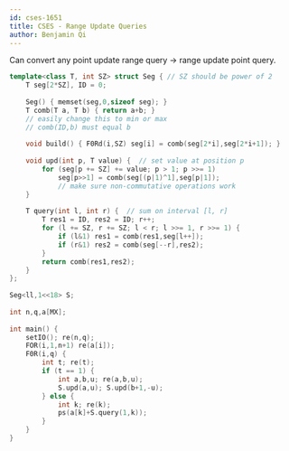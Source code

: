 ```yaml
---
id: cses-1651
title: CSES - Range Update Queries
author: Benjamin Qi
---
```


Can convert any point update range query -> range update point query.

```cpp
template<class T, int SZ> struct Seg { // SZ should be power of 2
    T seg[2*SZ], ID = 0;
 
    Seg() { memset(seg,0,sizeof seg); }
    T comb(T a, T b) { return a+b; }
    // easily change this to min or max
    // comb(ID,b) must equal b
 
    void build() { F0Rd(i,SZ) seg[i] = comb(seg[2*i],seg[2*i+1]); }
 
    void upd(int p, T value) {  // set value at position p
        for (seg[p += SZ] += value; p > 1; p >>= 1)
            seg[p>>1] = comb(seg[(p|1)^1],seg[p|1]);
            // make sure non-commutative operations work
    }
 
    T query(int l, int r) {  // sum on interval [l, r]
        T res1 = ID, res2 = ID; r++;
        for (l += SZ, r += SZ; l < r; l >>= 1, r >>= 1) {
            if (l&1) res1 = comb(res1,seg[l++]);
            if (r&1) res2 = comb(seg[--r],res2);
        }
        return comb(res1,res2);
    }
};
 
Seg<ll,1<<18> S;
 
int n,q,a[MX];
 
int main() {
    setIO(); re(n,q);
    FOR(i,1,n+1) re(a[i]);
    F0R(i,q) { 
        int t; re(t);
        if (t == 1) {
            int a,b,u; re(a,b,u);
            S.upd(a,u); S.upd(b+1,-u);
        } else {
            int k; re(k);
            ps(a[k]+S.query(1,k));
        }
    }
}
```